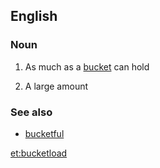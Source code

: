 ==English==

===Noun===
{{en-noun}}

# As much as a [[bucket]] can hold
# {{informal}} A large amount

===See also===
* [[bucketful]]

[[et:bucketload]]